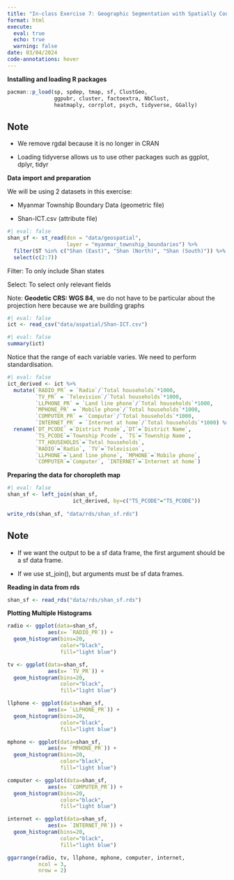 ```yaml
---
title: "In-class Exercise 7: Geographic Segmentation with Spatially Constrained Cluster Analysis: sfdep methods"
format: html
execute:
  eval: true
  echo: true
  warning: false
date: 03/04/2024
code-annotations: hover
---
```


**Installing and loading R packages**

```r
pacman::p_load(sp, spdep, tmap, sf, ClustGeo, 
               ggpubr, cluster, factoextra, NbClust,
               heatmaply, corrplot, psych, tidyverse, GGally)
```

::: callout-note
## Note

-   We remove rgdal because it is no longer in CRAN

-   Loading tidyverse allows us to use other packages such as ggplot, dplyr, tidyr
:::

**Data import and preparation**

We will be using 2 datasets in this exercise:

-   Myanmar Township Boundary Data (geometric file)

-   Shan-ICT.csv (attribute file)

```r
#| eval: false
shan_sf <- st_read(dsn = "data/geospatial", 
                   layer = "myanmar_township_boundaries") %>% 
  filter(ST %in% c("Shan (East)", "Shan (North)", "Shan (South)")) %>%
  select(c(2:7))
```

Filter: To only include Shan states

Select: To select only relevant fields

Note: **Geodetic CRS: WGS 84**, we do not have to be particular about the projection here because we are building graphs

```r
#| eval: false
ict <- read_csv("data/aspatial/Shan-ICT.csv")
```

```r
#| eval: false
summary(ict)
```

Notice that the range of each variable varies. We need to perform standardisation.

```r
#| eval: false
ict_derived <- ict %>%
  mutate(`RADIO_PR` = `Radio`/`Total households`*1000,
         `TV_PR` = `Television`/`Total households`*1000,
         `LLPHONE_PR` = `Land line phone`/`Total households`*1000,
         `MPHONE_PR` = `Mobile phone`/`Total households`*1000,
         `COMPUTER_PR` = `Computer`/`Total households`*1000,
         `INTERNET_PR` = `Internet at home`/`Total households`*1000) %>% 
  rename(`DT_PCODE` =`District Pcode`,`DT`=`District Name`,
         `TS_PCODE`=`Township Pcode`, `TS`=`Township Name`,
         `TT_HOUSEHOLDS`=`Total households`,
         `RADIO`=`Radio`, `TV`=`Television`, 
         `LLPHONE`=`Land line phone`, `MPHONE`=`Mobile phone`,
         `COMPUTER`=`Computer`, `INTERNET`=`Internet at home`) 
```

**Preparing the data for choropleth map**

```r
#| eval: false
shan_sf <- left_join(shan_sf, 
                     ict_derived, by=c("TS_PCODE"="TS_PCODE"))
  
write_rds(shan_sf, "data/rds/shan_sf.rds")
```

::: callout-note
## Note

-   If we want the output to be a sf data frame, the first argument should be a sf data frame.

-   If we use st_join(), but arguments must be sf data frames.
:::

**Reading in data from rds**

```r
shan_sf <- read_rds("data/rds/shan_sf.rds")
```

**Plotting Multiple Histograms**

```r
radio <- ggplot(data=shan_sf, 
             aes(x= `RADIO_PR`)) +
  geom_histogram(bins=20, 
                 color="black", 
                 fill="light blue")

tv <- ggplot(data=shan_sf, 
             aes(x= `TV_PR`)) +
  geom_histogram(bins=20, 
                 color="black", 
                 fill="light blue")

llphone <- ggplot(data=shan_sf, 
             aes(x= `LLPHONE_PR`)) +
  geom_histogram(bins=20, 
                 color="black", 
                 fill="light blue")

mphone <- ggplot(data=shan_sf, 
             aes(x= `MPHONE_PR`)) +
  geom_histogram(bins=20, 
                 color="black", 
                 fill="light blue")

computer <- ggplot(data=shan_sf, 
             aes(x= `COMPUTER_PR`)) +
  geom_histogram(bins=20, 
                 color="black", 
                 fill="light blue")

internet <- ggplot(data=shan_sf, 
             aes(x= `INTERNET_PR`)) +
  geom_histogram(bins=20, 
                 color="black", 
                 fill="light blue")

ggarrange(radio, tv, llphone, mphone, computer, internet, 
          ncol = 3, 
          nrow = 2)
```
